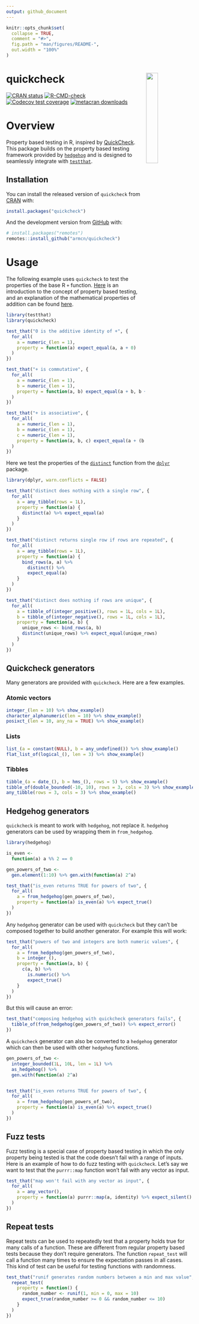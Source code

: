 ```yaml
---
output: github_document
---
```


<!-- README.md is generated from README.Rmd. Please edit that file -->

```r
knitr::opts_chunk$set(
  collapse = TRUE,
  comment = "#>",
  fig.path = "man/figures/README-",
  out.width = "100%"
)
```

# quickcheck <img src="man/figures/hex.png" align="right" style="width: 25%;"/>

<!-- badges: start -->
[![CRAN status](https://www.r-pkg.org/badges/version/quickcheck)](https://CRAN.R-project.org/package=quickcheck)
[![R-CMD-check](https://github.com/armcn/quickcheck/actions/workflows/R-CMD-check.yaml/badge.svg)](https://github.com/armcn/quickcheck/actions/workflows/R-CMD-check.yaml)
[![Codecov test coverage](https://codecov.io/gh/armcn/quickcheck/branch/main/graph/badge.svg)](https://app.codecov.io/gh/armcn/quickcheck?branch=main)
[![metacran downloads](https://cranlogs.r-pkg.org/badges/quickcheck)](https://cran.r-project.org/package=quickcheck)
<!-- badges: end -->

# Overview

Property based testing in R, inspired by [QuickCheck](https://en.wikipedia.org/wiki/QuickCheck). This package builds on the property based testing framework provided by [`hedgehog`](https://github.com/hedgehogqa/r-hedgehog) and is designed to seamlessly integrate with [`testthat`](https://testthat.r-lib.org).

## Installation

You can install the released version of `quickcheck` from [CRAN](https://CRAN.R-project.org) with:

```r
install.packages("quickcheck")
```

And the development version from [GitHub](https://github.com/) with:

```r
# install.packages("remotes")
remotes::install_github("armcn/quickcheck")
```

# Usage

The following example uses `quickcheck` to test the properties of the base R `+` function. [Here](https://fsharpforfunandprofit.com/posts/property-based-testing/) is an introduction to the concept of property based testing, and an explanation of the mathematical properties of addition can be found [here](https://www.khanacademy.org/math/cc-sixth-grade-math/cc-6th-factors-and-multiples/properties-of-numbers/a/properties-of-addition).

```r
library(testthat)
library(quickcheck)

test_that("0 is the additive identity of +", {
  for_all(
    a = numeric_(len = 1),
    property = function(a) expect_equal(a, a + 0)
  )
})

test_that("+ is commutative", {
  for_all(
    a = numeric_(len = 1),
    b = numeric_(len = 1),
    property = function(a, b) expect_equal(a + b, b + a)
  )
})

test_that("+ is associative", {
  for_all(
    a = numeric_(len = 1),
    b = numeric_(len = 1),
    c = numeric_(len = 1),
    property = function(a, b, c) expect_equal(a + (b + c), (a + b) + c)
  )
})
```

Here we test the properties of the [`distinct`](https://dplyr.tidyverse.org/reference/distinct.html) 
function from the [`dplyr`](https://dplyr.tidyverse.org/index.html) package.

```r
library(dplyr, warn.conflicts = FALSE)

test_that("distinct does nothing with a single row", {
  for_all(
    a = any_tibble(rows = 1L),
    property = function(a) {
      distinct(a) %>% expect_equal(a)
    }
  )
})

test_that("distinct returns single row if rows are repeated", {
  for_all(
    a = any_tibble(rows = 1L),
    property = function(a) {
      bind_rows(a, a) %>%
        distinct() %>%
        expect_equal(a)
    }
  )
})

test_that("distinct does nothing if rows are unique", {
  for_all(
    a = tibble_of(integer_positive(), rows = 1L, cols = 1L),
    b = tibble_of(integer_negative(), rows = 1L, cols = 1L),
    property = function(a, b) {
      unique_rows <- bind_rows(a, b)
      distinct(unique_rows) %>% expect_equal(unique_rows)
    }
  )
})
```

## Quickcheck generators

Many generators are provided with `quickcheck`. Here are a few examples.

### Atomic vectors

```r
integer_(len = 10) %>% show_example()
character_alphanumeric(len = 10) %>% show_example()
posixct_(len = 10, any_na = TRUE) %>% show_example()
```

### Lists

```r
list_(a = constant(NULL), b = any_undefined()) %>% show_example()
flat_list_of(logical_(), len = 3) %>% show_example()
```

### Tibbles

```r
tibble_(a = date_(), b = hms_(), rows = 5) %>% show_example()
tibble_of(double_bounded(-10, 10), rows = 3, cols = 3) %>% show_example()
any_tibble(rows = 3, cols = 3) %>% show_example()
```

## Hedgehog generators

`quickcheck` is meant to work with `hedgehog`, not replace it. `hedgehog` generators
can be used by wrapping them in `from_hedgehog`. 

```r
library(hedgehog)

is_even <-
  function(a) a %% 2 == 0

gen_powers_of_two <-
  gen.element(1:10) %>% gen.with(function(a) 2^a)

test_that("is_even returns TRUE for powers of two", {
  for_all(
    a = from_hedgehog(gen_powers_of_two),
    property = function(a) is_even(a) %>% expect_true()
  )
})
```

Any `hedgehog` generator can be used with `quickcheck` but they can't be composed 
together to build another generator. For example this will work:

```r
test_that("powers of two and integers are both numeric values", {
  for_all(
    a = from_hedgehog(gen_powers_of_two),
    b = integer_(),
    property = function(a, b) {
      c(a, b) %>%
        is.numeric() %>%
        expect_true()
    }
  )
})
```

But this will cause an error:

```r
test_that("composing hedgehog with quickcheck generators fails", {
  tibble_of(from_hedgehog(gen_powers_of_two)) %>% expect_error()
})
```

A `quickcheck` generator can also be converted to a `hedgehog` generator which can 
then be used with other `hedgehog` functions.

```r
gen_powers_of_two <-
  integer_bounded(1L, 10L, len = 1L) %>%
  as_hedgehog() %>%
  gen.with(function(a) 2^a)


test_that("is_even returns TRUE for powers of two", {
  for_all(
    a = from_hedgehog(gen_powers_of_two),
    property = function(a) is_even(a) %>% expect_true()
  )
})
```

## Fuzz tests

Fuzz testing is a special case of property based testing in which the only 
property being tested is that the code doesn't fail with a range of inputs.
Here is an example of how to do fuzz testing with `quickcheck`. Let's say we want
to test that the `purrr::map` function won't fail with any vector as input.

```r
test_that("map won't fail with any vector as input", {
  for_all(
    a = any_vector(),
    property = function(a) purrr::map(a, identity) %>% expect_silent()
  )
})
```

## Repeat tests

Repeat tests can be used to repeatedly test that a property holds true for many
calls of a function. These are different from regular property based tests
because they don't require generators. The function `repeat_test` will call 
a function many times to ensure the expectation passes in all cases. This kind
of test can be useful for testing functions with randomness.

```r
test_that("runif generates random numbers between a min and max value", {
  repeat_test(
    property = function() {
      random_number <- runif(1, min = 0, max = 10)
      expect_true(random_number >= 0 && random_number <= 10)
    }
  )
})
```

